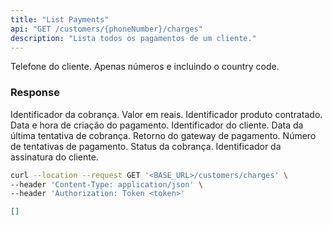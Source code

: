 ```yaml
---
title: "List Payments"
api: "GET /customers/{phoneNumber}/charges"
description: "Lista todos os pagamentos de um cliente."
---
```


<ParamField path="phoneNumber" type="string">
  Telefone do cliente. Apenas números e incluindo o country code.
</ParamField>

### Response

<ResponseField name="id" type="string">
  Identificador da cobrança.
</ResponseField>

<ResponseField name="amount" type="number">
  Valor em reais.
</ResponseField>

<ResponseField name="catalogProductId" type="string">
  Identificador produto contratado.
</ResponseField>

<ResponseField name="createdAt" type="datetime">
  Data e hora de criação do pagamento.
</ResponseField>

<ResponseField name="customerId" type="string">
  Identificador do cliente.
</ResponseField>

<ResponseField name="lastRetry" type="datetime">
  Data da última tentativa de cobrança.
</ResponseField>

<ResponseField name="paymentProcessorResponseData" type="object">
  Retorno do gateway de pagamento.
</ResponseField>

<ResponseField name="retries" type="number">
  Número de tentativas de pagamento.
</ResponseField>

<ResponseField name="status" type="string">
  Status da cobrança.
</ResponseField>

<ResponseField name="subscriptionId" type="string">
  Identificador da assinatura do cliente.
</ResponseField>

<RequestExample>

```bash Request
curl --location --request GET '<BASE_URL>/customers/charges' \
--header 'Content-Type: application/json' \
--header 'Authorization: Token <token>'
```

</RequestExample>

<ResponseExample>

```json Response 200
[]
```

</ResponseExample>
